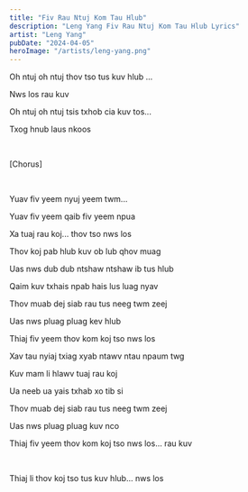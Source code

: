 ```yaml
---
title: "Fiv Rau Ntuj Kom Tau Hlub"
description: "Leng Yang Fiv Rau Ntuj Kom Tau Hlub Lyrics"
artist: "Leng Yang"
pubDate: "2024-04-05"
heroImage: "/artists/leng-yang.png"
---
```


Oh ntuj oh ntuj thov tso tus kuv hlub ...

Nws los rau kuv

Oh ntuj oh ntuj tsis txhob cia kuv tos... 

Txog hnub laus nkoos

<br />

[Chorus]

<br />

Yuav fiv yeem nyuj yeem twm...

Yuav fiv yeem qaib fiv yeem npua 

Xa tuaj rau koj... thov tso nws los 

Thov koj pab hlub kuv ob lub qhov muag

Uas nws dub dub ntshaw ntshaw ib tus hlub 

Qaim kuv txhais npab hais lus luag nyav

Thov muab dej siab rau tus neeg twm zeej 

Uas nws pluag pluag kev hlub 

Thiaj fiv yeem thov kom koj tso nws los

Xav tau nyiaj txiag xyab ntawv ntau npaum twg

Kuv mam li hlawv tuaj rau koj 

Ua neeb ua yais txhab xo tib si 

Thov muab dej siab rau tus neeg twm zeej 

Uas nws pluag pluag kuv nco

Thiaj fiv yeem thov kom koj tso nws los... rau kuv

<br />

Thiaj li thov koj tso tus kuv hlub... nws los